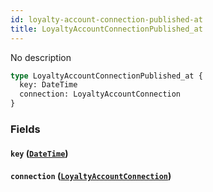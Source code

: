 ```yaml
---
id: loyalty-account-connection-published-at
title: LoyaltyAccountConnectionPublished_at
---
```


No description

```graphql
type LoyaltyAccountConnectionPublished_at {
  key: DateTime
  connection: LoyaltyAccountConnection
}
```

### Fields

#### `key` ([`DateTime`](/v1/scalars/date-time))

#### `connection` ([`LoyaltyAccountConnection`](/v1/objects/loyalty-account-connection))
